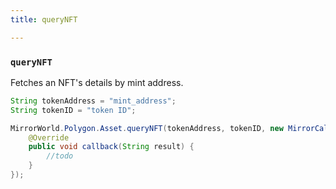 ```yaml
---
title: queryNFT

---
```


### `queryNFT`

Fetches an NFT's details by mint address.

```java
String tokenAddress = "mint_address";
String tokenID = "token ID";

MirrorWorld.Polygon.Asset.queryNFT(tokenAddress, tokenID, new MirrorCallback() {
    @Override
    public void callback(String result) {
        //todo
    }
});
```
